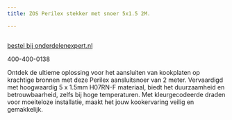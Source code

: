 ```yaml
---
title: ZOS Perilex stekker met snoer 5x1.5 2M.

---
```



<Image src={imageProduct} width={imageProduct.width} alt="" />

[bestel bij onderdelenexpert.nl](https://www.onderdelenexpert.nl/zos-perilex-stekker-met-snoer-5x1-5-1-5m-perilex)

400-400-0138

Ontdek de ultieme oplossing voor het aansluiten van kookplaten op krachtige bronnen met deze Perilex aansluitsnoer van 2 meter. Vervaardigd met hoogwaardig 5 x 1.5mm H07RN-F materiaal, biedt het duurzaamheid en betrouwbaarheid, zelfs bij hoge temperaturen. Met kleurgecodeerde draden voor moeiteloze installatie, maakt het jouw kookervaring veilig en gemakkelijk.







